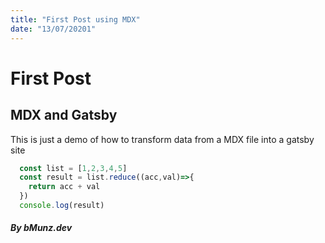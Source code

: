 ```yaml
---
title: "First Post using MDX"
date: "13/07/20201"
---
```


# First Post
## MDX and Gatsby
This is just a demo of how to transform data 
from a MDX file into a gatsby site

```js live=true
  const list = [1,2,3,4,5]
  const result = list.reduce((acc,val)=>{
    return acc + val
  })
  console.log(result)

```
##### By bMunz.dev
